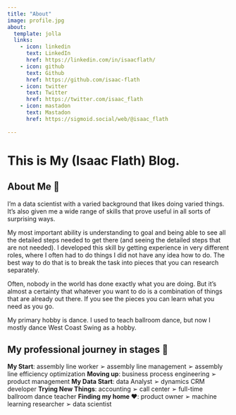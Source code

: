 ```yaml
---
title: "About"
image: profile.jpg
about:
  template: jolla
  links:
    - icon: linkedin
      text: LinkedIn
      href: https://linkedin.com/in/isaacflath/
    - icon: github
      text: Github
      href: https://github.com/isaac-flath
    - icon: twitter
      text: Twitter
      href: https://twitter.com/isaac_flath
    - icon: mastadon
      text: Mastadon
      href: https://sigmoid.social/web/@isaac_flath
        
---
```


# This is My (Isaac Flath) Blog.

## About Me 👋

I'm a data scientist with a varied background that likes doing varied things.  It's also given me a wide range of skills that prove useful in all sorts of surprising ways.   

My most important ability is understanding to goal and being able to see all the detailed steps needed to get there (and seeing the detailed steps that are not needed).  I developed this skill by getting experience in very different roles, where I often had to do things I did not have any idea how to do.  The best way to do that is to break the task into pieces that you can research separately.  

Often, nobody in the world has done exactly what you are doing.  But it's almost a certainty that whatever you want to do is a combination of things that are already out there.  If you see the pieces you can learn what you need as you go.

My primary hobby is dance.  I used to teach ballroom dance, but now I mostly dance West Coast Swing as a hobby.

## My professional journey in stages 🚀

**My Start**:  assembly line worker ➢ assembly line management ➢ assembly line efficiency optimization
**Moving up**: business process engineering ➢ product management
**My Data Start**: data Analyst ➢ dynamics CRM developer
**Trying New Things**: accounting ➢ call center ➢ full-time ballroom dance teacher
**Finding my home ❤️**: product owner ➢ machine learning researcher ➢ data scientist
